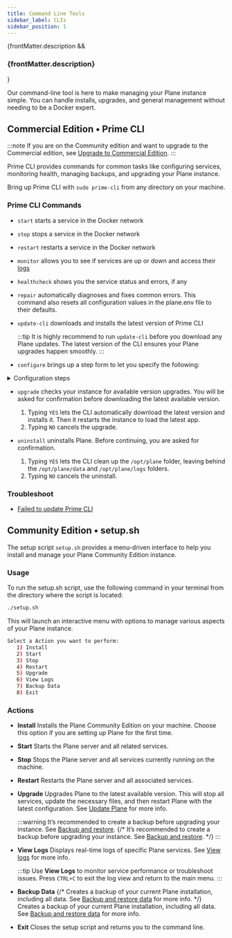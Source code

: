 ```yaml
---
title: Command Line Tools
sidebar_label: CLIs
sidebar_position: 1
---
```


{frontMatter.description && <h3 className="description">{frontMatter.description}</h3>}

Our command-line tool is here to make managing your Plane instance simple. You can handle installs, upgrades, and general management without needing to be a Docker expert.

## Commercial Edition • Prime CLI

:::note
If you are on the Community edition and want to upgrade to the Commercial edition, see [Upgrade to Commercial Edition](/self-hosting/manage/upgrade/upgrade-from-community).
:::

Prime CLI provides commands for common tasks like configuring services, monitoring health, managing backups, and upgrading your Plane instance.

Bring up Prime CLI with `sudo prime-cli` from any directory on your machine.

### Prime CLI Commands

- `start` starts a service in the Docker network
- `stop` stops a service in the Docker network
- `restart` restarts a service in the Docker network
- `monitor` allows you to see if services are up or down and access their [logs](/self-hosting/manage/view-logs)
- `healthcheck` shows you the service status and errors, if any
- `repair` automatically diagnoses and fixes common errors. This command also resets all configuration values in the plane.env file to their defaults.
- `update-cli` downloads and installs the latest version of Prime CLI

  :::tip
  It is highly recommend to run `update-cli` before you download any Plane updates. The latest version of the CLI ensures your Plane upgrades happen smoothly.
  :::

- `configure` brings up a step form to let you specify the following:

<details>
<summary>Configuration steps</summary>
    - `Listening port`

          Specify the port that the built-in reverse proxy will use

          Default value: 80

      - `Max file-upload size`

          Specify a size in MBs for how big each file uploaded to your Plane app can be

          Default value: 5 MB

      - `External Postgres URL`

          Specify the URL of your own hosted Postgres if you would like to change the database your Plane app uses.

          Default database: Postgres 15.5 in the Docker container

      - `External Redis URL`

          Specify the URL of your own hosted REdis if you would like to change the default Redis Plane ships with.

          Default Redis: Redis 7.2.4

      - `External storage`

          Specify your AWS S3 bucket's credentials in the format below to change storage from the default Plane ships with.
              - AWS Access Key ID
              - AWS Secret Access Key
              - AWS S3 Bucket Name

                  Default storage: MinIO

          - Confirm your choices on the screen ↓.

              This restarts your instance with the new configs.

</details>

- `upgrade` checks your instance for available version upgrades. You will be asked for confirmation before downloading the latest available version.
  1. Typing `YES` lets the CLI automatically download the latest version and installs it. Then it restarts the instance to load the latest app.
  2. Typing `NO` cancels the upgrade.

- `uninstall` uninstalls Plane. Before continuing, you are asked for confirmation.
  1. Typing `YES` lets the CLI clean up the `/opt/plane` folder, leaving behind the `/opt/plane/data` and `/opt/plane/logs` folders.
  2. Typing `NO` cancels the uninstall.

### Troubleshoot

- [Failed to update Prime CLI](/self-hosting/troubleshoot/cli-errors#failed-to-update-prime-cli)

## Community Edition • setup.sh

The setup script `setup.sh` provides a menu-driven interface to help you install
and manage your Plane Community Edition instance.

### Usage

To run the setup.sh script, use the following command in your terminal from the directory where the script is located:

```bash
./setup.sh
```

This will launch an interactive menu with options to manage various aspects of your Plane instance.

```bash
Select a Action you want to perform:
   1) Install
   2) Start
   3) Stop
   4) Restart
   5) Upgrade
   6) View Logs
   7) Backup Data
   8) Exit
```

### Actions

- **Install**
  Installs the Plane Community Edition on your machine. Choose this option if you are setting up Plane for the first time.

- **Start**
  Starts the Plane server and all related services.

- **Stop**
  Stops the Plane server and all services currently running on the machine.

- **Restart**
  Restarts the Plane server and all associated services.

- **Upgrade**
  Upgrades Plane to the latest available version. This will stop all services, update the necessary files, and then restart Plane with the latest configuration. See [Update Plane](/self-hosting/manage/update/to-latest-version#download-and-update-community-edition) for more info.

  :::warning
  It’s recommended to create a backup before upgrading your instance. See [Backup and restore](/self-hosting/manage/backup-restore).
  {/* It’s recommended to create a backup before upgrading your instance. See [Backup and restore](/self-hosting/manage/backup-restore#backup-and-restore-community-edition-data). */}
  :::

- **View Logs**
  Displays real-time logs of specific Plane services. See [View logs](/self-hosting/manage/view-logs) for more info.

  :::tip
  Use **View Logs** to monitor service performance or troubleshoot issues. Press `CTRL+C` to exit the log view and return to the main menu.
  :::

- **Backup Data**
  {/* Creates a backup of your current Plane installation, including all data. See [Backup and restore data](/self-hosting/manage/backup-restore#backup-and-restore-data-community-edition) for more info. */}
  Creates a backup of your current Plane installation, including all data. See [Backup and restore data](/self-hosting/manage/backup-restore) for more info.

- **Exit**
  Closes the setup script and returns you to the command line.
